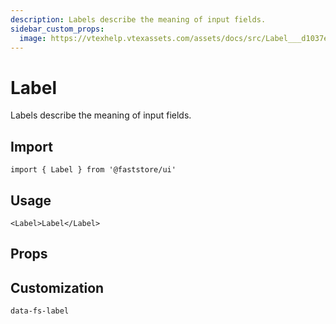 ```yaml
---
description: Labels describe the meaning of input fields.
sidebar_custom_props: 
  image: https://vtexhelp.vtexassets.com/assets/docs/src/Label___d1037ecfcce02ddf742bc029d7ad9fea.png
---
```



# Label

Labels describe the meaning of input fields.

## Import

```tsx
import { Label } from '@faststore/ui'
```

## Usage

```tsx live
<Label>Label</Label>
```

## Props

<PropsSection name="Label" />

## Customization

`data-fs-label`
